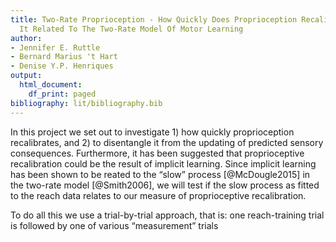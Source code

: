 ```yaml
---
title: Two-Rate Proprioception - How Quickly Does Proprioception Recalibrate And Is
  It Related To The Two-Rate Model Of Motor Learning
author:
- Jennifer E. Ruttle
- Bernard Marius 't Hart
- Denise Y.P. Henriques
output:
  html_document:
    df_print: paged
bibliography: lit/bibliography.bib
---
```


In this project we set out to investigate 1) how quickly proprioception recalibrates, and 2) to disentangle it from the updating of predicted sensory consequences. Furthermore, it has been suggested that proprioceptive recalibration could be the result of implicit learning. Since implicit learning has been shown to be reated to the "slow" process [@McDougle2015] in the two-rate model [@Smith2006], we will test if the slow process as fitted to the reach data relates to our measure of proprioceptive recalibration.

To do all this we use a trial-by-trial approach, that is: one reach-training trial is followed by one of various "measurement" trials 